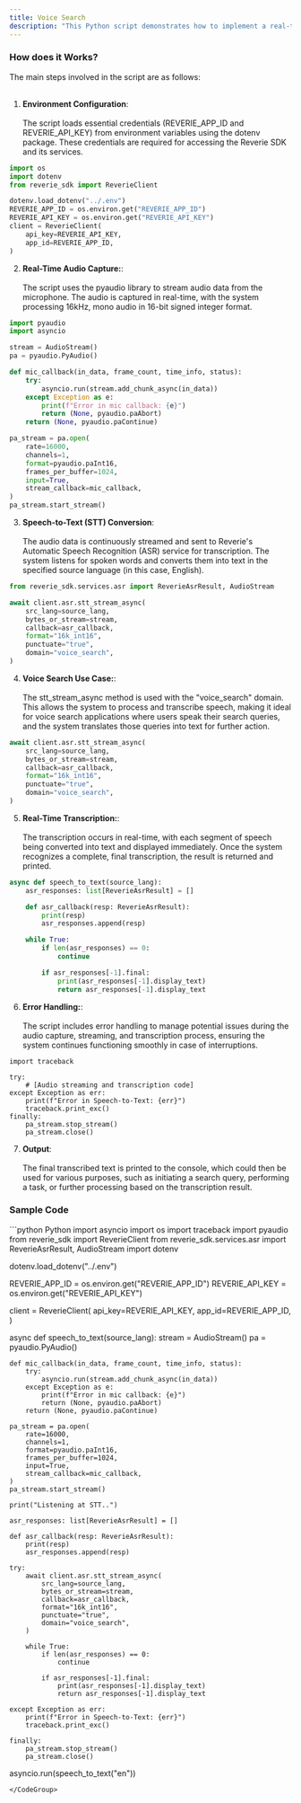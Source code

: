 ```yaml
---
title: Voice Search
description: "This Python script demonstrates how to implement a real-time voice search system using Reverie SDK’s Speech-to-Text (STT) service. The script captures audio input from the microphone, transcribes it into text, and processes the text for further use (such as conducting a search query, triggering actions, or further processing)."
---
```


### How does it Works? 
The main steps involved in the script are as follows:<br></br>

1. **Environment Configuration**:<br></br>
The script loads essential credentials (REVERIE_APP_ID and REVERIE_API_KEY) from environment variables using the dotenv package. These credentials are required for accessing the Reverie SDK and its services.

```python
import os
import dotenv
from reverie_sdk import ReverieClient

dotenv.load_dotenv("../.env")
REVERIE_APP_ID = os.environ.get("REVERIE_APP_ID")
REVERIE_API_KEY = os.environ.get("REVERIE_API_KEY")
client = ReverieClient(
    api_key=REVERIE_API_KEY,
    app_id=REVERIE_APP_ID,
)
```

2. **Real-Time Audio Capture:**:<br></br>
The script uses the pyaudio library to stream audio data from the microphone. The audio is captured in real-time, with the system processing 16kHz, mono audio in 16-bit signed integer format.

```python
import pyaudio
import asyncio

stream = AudioStream()
pa = pyaudio.PyAudio()

def mic_callback(in_data, frame_count, time_info, status):
    try:
        asyncio.run(stream.add_chunk_async(in_data))
    except Exception as e:
        print(f"Error in mic callback: {e}")
        return (None, pyaudio.paAbort)
    return (None, pyaudio.paContinue)

pa_stream = pa.open(
    rate=16000,
    channels=1,
    format=pyaudio.paInt16,
    frames_per_buffer=1024,
    input=True,
    stream_callback=mic_callback,
)
pa_stream.start_stream()
```

3. **Speech-to-Text (STT) Conversion**:<br></br>
The audio data is continuously streamed and sent to Reverie's Automatic Speech Recognition (ASR) service for transcription. The system listens for spoken words and converts them into text in the specified source language (in this case, English).

```python
from reverie_sdk.services.asr import ReverieAsrResult, AudioStream

await client.asr.stt_stream_async(
    src_lang=source_lang,
    bytes_or_stream=stream,
    callback=asr_callback,
    format="16k_int16",
    punctuate="true",
    domain="voice_search",
)
```

4. **Voice Search Use Case:**:<br></br>
The stt_stream_async method is used with the "voice_search" domain. This allows the system to process and transcribe speech, making it ideal for voice search applications where users speak their search queries, and the system translates those queries into text for further action.

```python
await client.asr.stt_stream_async(
    src_lang=source_lang,
    bytes_or_stream=stream,
    callback=asr_callback,
    format="16k_int16",
    punctuate="true",
    domain="voice_search",
)
```

5. **Real-Time Transcription:**:<br></br>
The transcription occurs in real-time, with each segment of speech being converted into text and displayed immediately. Once the system recognizes a complete, final transcription, the result is returned and printed.

```python
async def speech_to_text(source_lang):
    asr_responses: list[ReverieAsrResult] = []

    def asr_callback(resp: ReverieAsrResult):
        print(resp)
        asr_responses.append(resp)

    while True:
        if len(asr_responses) == 0:
            continue

        if asr_responses[-1].final:
            print(asr_responses[-1].display_text)
            return asr_responses[-1].display_text
```            


6. **Error Handling:**:<br></br>
The script includes error handling to manage potential issues during the audio capture, streaming, and transcription process, ensuring the system continues functioning smoothly in case of interruptions.
```
import traceback

try:
    # [Audio streaming and transcription code]
except Exception as err:
    print(f"Error in Speech-to-Text: {err}")
    traceback.print_exc()
finally:
    pa_stream.stop_stream()
    pa_stream.close()
```    

7. **Output**:<br></br>
The final transcribed text is printed to the console, which could then be used for various purposes, such as initiating a search query, performing a task, or further processing based on the transcription result.



### Sample Code 

<CodeGroup>
```python Python
import asyncio
import os
import traceback
import pyaudio
from reverie_sdk import ReverieClient
from reverie_sdk.services.asr import ReverieAsrResult, AudioStream
import dotenv

dotenv.load_dotenv("../.env")

REVERIE_APP_ID = os.environ.get("REVERIE_APP_ID")
REVERIE_API_KEY = os.environ.get("REVERIE_API_KEY")

client = ReverieClient(
    api_key=REVERIE_API_KEY,
    app_id=REVERIE_APP_ID,
)


async def speech_to_text(source_lang):
    stream = AudioStream()
    pa = pyaudio.PyAudio()

    def mic_callback(in_data, frame_count, time_info, status):
        try:
            asyncio.run(stream.add_chunk_async(in_data))
        except Exception as e:
            print(f"Error in mic callback: {e}")
            return (None, pyaudio.paAbort)
        return (None, pyaudio.paContinue)

    pa_stream = pa.open(
        rate=16000,
        channels=1,
        format=pyaudio.paInt16,
        frames_per_buffer=1024,
        input=True,
        stream_callback=mic_callback,
    )
    pa_stream.start_stream()

    print("Listening at STT..")

    asr_responses: list[ReverieAsrResult] = []

    def asr_callback(resp: ReverieAsrResult):
        print(resp)
        asr_responses.append(resp)

    try:
        await client.asr.stt_stream_async(
            src_lang=source_lang,
            bytes_or_stream=stream,
            callback=asr_callback,
            format="16k_int16",
            punctuate="true",
            domain="voice_search",
        )

        while True:
            if len(asr_responses) == 0:
                continue

            if asr_responses[-1].final:
                print(asr_responses[-1].display_text)
                return asr_responses[-1].display_text

    except Exception as err:
        print(f"Error in Speech-to-Text: {err}")
        traceback.print_exc()

    finally:
        pa_stream.stop_stream()
        pa_stream.close()


asyncio.run(speech_to_text("en"))
```
</CodeGroup>
